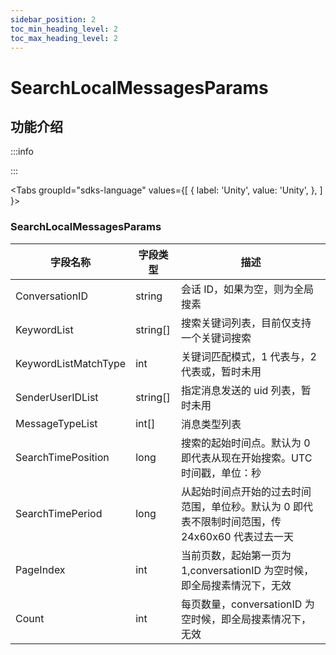 ```yaml
---
sidebar_position: 2
toc_min_heading_level: 2
toc_max_heading_level: 2
---
```


# SearchLocalMessagesParams

## 功能介绍

:::info


:::

<Tabs
groupId="sdks-language"
values={[
{ label: 'Unity', value: 'Unity', },
]
}>

<TabItem value="Unity">

###  SearchLocalMessagesParams

| 字段名称       | 字段类型 | 描述         |
| -------------- | -------- | ------------ |
| ConversationID| string   | 会话 ID，如果为空，则为全局搜素     |
| KeywordList | string[]   | 搜索关键词列表，目前仅支持一个关键词搜索 |
| KeywordListMatchType | int |   关键词匹配模式，1 代表与，2 代表或，暂时未用  |
| SenderUserIDList | string[]      | 指定消息发送的 uid 列表，暂时未用         |
| MessageTypeList| int[]      | 消息类型列表       |
| SearchTimePosition | long | 搜索的起始时间点。默认为 0 即代表从现在开始搜索。UTC 时间戳，单位：秒     |
| SearchTimePeriod | long | 从起始时间点开始的过去时间范围，单位秒。默认为 0 即代表不限制时间范围，传 24x60x60 代表过去一天      |
| PageIndex | int   | 当前页数，起始第一页为 1,conversationID 为空时候，即全局搜素情況下，无效        |
| Count | int      | 每页数量，conversationID 为空时候，即全局搜素情况下，无效        |

</TabItem>
</Tabs>
